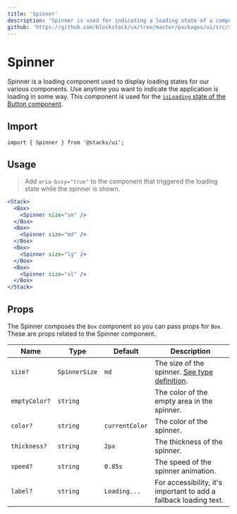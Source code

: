 ```yaml
---
title: 'Spinner'
description: 'Spinner is used for indicating a loading state of a component or page.'
github: 'https://github.com/blockstack/ux/tree/master/packages/ui/src/spinner'
---
```


# Spinner

Spinner is a loading component used to display loading states for our various components. Use anytime you want to indicate
the application is loading in some way. This component is used for the [`isLoading` state of the Button component](/components/button#button-loading-state).

## Import

```tsx live=false
import { Spinner } from '@stacks/ui';
```

## Usage

> Add `aria-busy="true"` to the component that triggered the loading state while the spinner is shown.

```jsx
<Stack>
  <Box>
    <Spinner size="sm" />
  </Box>
  <Box>
    <Spinner size="md" />
  </Box>
  <Box>
    <Spinner size="lg" />
  </Box>
  <Box>
    <Spinner size="xl" />
  </Box>
</Stack>
```

## Props

The Spinner composes the `Box` component so you can pass props for
`Box`. These are props related to the Spinner component.

| Name          | Type          | Default        | Description                                                                                                                        |
| ------------- | ------------- | -------------- | ---------------------------------------------------------------------------------------------------------------------------------- |
| `size?`       | `SpinnerSize` | `md`           | The size of the spinner. [See type definition](https://github.com/blockstack/ux/blob/master/packages/ui/src/spinner/types.ts#L14). |
| `emptyColor?` | `string`      |                | The color of the empty area in the spinner.                                                                                        |
| `color?`      | `string`      | `currentColor` | The color of the spinner.                                                                                                          |
| `thickness?`  | `string`      | `2px`          | The thickness of the spinner.                                                                                                      |
| `speed?`      | `string`      | `0.85s`        | The speed of the spinner animation.                                                                                                |
| `label?`      | `string`      | `Loading...`   | For accessibility, it's important to add a fallback loading text.                                                                  |
